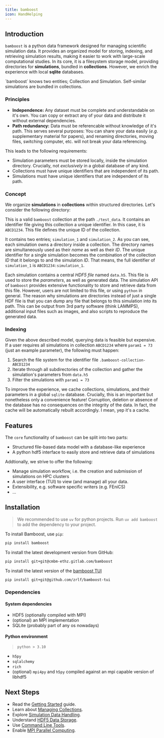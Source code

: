 ```yaml
---
title: bamboost
icon: HandHelping
---
```



## Introduction

`bamboost` is a python data framework designed for managing scientific simulation data.
It provides an organized model for storing, indexing, and retrieving
simulation results, making it easier to work with large-scale computational
studies. 
In its core, it is a filesystem storage model, providing directories for
**simulations**, bundled in **collections**. 
However, we enrich the experience with local **sqlite** databases.

<Callout>
`bamboost` knows two entities; Collection and Simulation. Self-similar simulations are bundled in collections.
</Callout>

### Principles
- **Independence:** Any dataset must be complete and understandable on it's own. You can copy or extract any of your data and distribute it without external dependencies.
- **Path redundancy:** Data must be referencable without knowledge of it's path. This serves several purposes: You can share your data easily ($e.g.$ supplementary material for papers), and renaming directories, moving files, switching computer, etc. will not break your data referencing.

This leads to the following requirements:
- Simulation parameters must be stored locally, inside the simulation directory. Crucially, not _exclusively_ in a global database of any kind.
- Collections must have unique identifiers that are independent of its path.
- Simulations must have unique identifiers that are independent of its path.

### Concept

We organize **simulations** in **collections** within structured
directories. 
Let's consider the following directory:

<Files>
  <Folder name="test_data" defaultOpen>
    <Folder name="simulation_1" defaultOpen>
      <File name="data.h5" />
      <File name="data.xdmf" />
      <File name="additional_file_1.txt" />
      <File name="additional_file_2.csv" />
    </Folder>
    <Folder name="simulation_2" defaultOpen>
      <File name="data.h5" />
      <File name="additional_file_3.txt" />
    </Folder>
    <File name=".bamboost-collection-ABCD1234" />
  </Folder>
</Files>

This is a valid `bamboost` collection at the path `./test_data`. It contains an
identifier file giving this collection a unique identifier. In this case, it is
`ABCD1234`.
This file defines the unique ID of the collection.

It contains two entries; `simulation_1` and `simulation_2`.
As you can see, each simulation owns a directory inside a collection. 
The directory names are simultaneously used as their _name_ as well as their _ID_.
The unique identifier for a single simulation becomes the combination of the collection _ID_ that it belongs to and the simulation _ID_.
That means, the full identifier of `simulation_1` is `ABCD1234:simulation_1`.

Each simulation contains a central _HDF5 file_ named `data.h5`. This file is used to store the _parameters_, as well as generated data.
The simulation API of `bamboost` provides extensive functionality to store and retrieve data from this file. However, users are not limited to this file, or using `python` in general.
The reason why simulations are directories instead of just a single HDF file is that you can dump any file that belongs to this simulation into its path. This can be output from 3rd party software (think LAMMPS), additional input files such as images, and also scripts to reproduce the generated data.


### Indexing
Given the above described model, querying data is feasible but expensive.
If a user requires all simulations in collection `ABCD1234` where `param1 = 73` (just an example parameter), the following must happen:
1. Search the file system for the identifier file `.bamboost-collection-ABCD1234`
2. Iterate through all subdirectories of the collection and gather the simulation's parameters from `data.h5`
3. Filter the simulations with `param1 = 73`

To improve the experience, we cache collections, simulations, and their parameters in a global `sqlite` database.
Crucially, this is an important but nonetheless only a convenience feature! Corruption, deletion or absence of the database has no consequences on the integrity of the data.
In fact, the cache will be automatically rebuilt accordingly. I mean, yep it's a cache.


## Features

The `core` functionality of `bamboost` can be split into two parts: 
- Structured file-based data model with a database-like experience
- A python hdf5 interface to easily store and retrieve data of simulations

Addtionally, we strive to offer the following:
- Manage simulation workflow, i.e. the creation and submission of simulations on HPC clusters
- A user interface (TUI) to view (and manage) all your data.
- Extensibility, e.g. software specific writers (e.g. FEniCS)
- ...


## Installation

> We recommended to use `uv` for python projects. Run `uv add bamboost` to add the dependency to your project.

To install Bamboost, use `pip`:
```bash
pip install bamboost
```

To install the latest development version from GitHub:
```bash
pip install git+git@cmbm-ethz.gitlab.com/bamboost
```

To install the latest version of the <a href="https://github.com/zrlf/bamboost-tui">bamboost TUI</a>
```bash
pip install git+git@github.com/zrlf/bamboost-tui
```

### Dependencies

#### System dependencies
- HDF5 (optionally compiled with MPI)
- (optional) an MPI implementation
- SQLite (probably part of any os nowadays)

#### Python environment
> `python > 3.10`

- `h5py`
- `sqlalchemy`
- `rich`
- (optional) `mpi4py` and `h5py` compiled against an mpi capable version of libhdf5


## Next Steps

- Read the [Getting Started](getting_started.md) guide.
- Learn about [Managing Collections](core/collections.md).
- Explore [Simulation Data Handling](core/simulations.md).
- Understand [HDF5 Data Storage](core/hdf5.md).
- Use [Command Line Tools](cli.md).
- Enable [MPI Parallel Computing](mpi.md).
